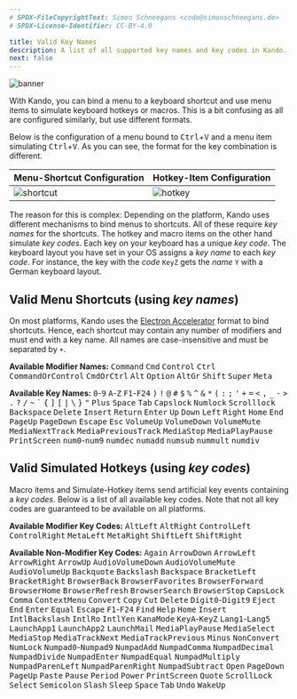 ```yaml
---
# SPDX-FileCopyrightText: Simon Schneegans <code@simonschneegans.de>
# SPDX-License-Identifier: CC-BY-4.0

title: Valid Key Names
description: A list of all supported key names and key codes in Kando.
next: false
---
```



![banner](../../assets/banners/banner03.png)

<Intro>
With Kando, you can bind a menu to a keyboard shortcut and use menu items to simulate keyboard hotkeys or macros.
This is a bit confusing as all are configured similarly, but use different formats.
</Intro>

Below is the configuration of a menu bound to <kbd>Ctrl</kbd>+<kbd>V</kbd> and a menu item simulating <kbd>Ctrl</kbd>+<kbd>V</kbd>.
As you can see, the format for the key combination is different.

| Menu-Shortcut Configuration                    | Hotkey-Item Configuration                      |
| ---------------------------------------------- | ---------------------------------------------- |
| ![shortcut](../../assets/img/key-names-shortcut.png) | ![hotkey](../../assets/img/key-names-hotkey.png) |

The reason for this is complex: Depending on the platform, Kando uses different mechanisms to bind menus to shortcuts.
All of these require _key names_ for the shortcuts.
The hotkey and macro items on the other hand simulate _key codes_.
Each key on your keyboard has a unique _key code_.
The keyboard layout you have set in your OS assigns a _key name_ to each _key code_.
For instance, the key with the _code_ `KeyZ` gets the _name_ `Y` with a German keyboard layout.

## Valid Menu Shortcuts (using _key names_)

On most platforms, Kando uses the [Electron Accelerator](https://www.electronjs.org/docs/api/accelerator) format to bind shortcuts.
Hence, each shortcut may contain any number of modifiers and must end with a key name.
All names are case-insensitive and must be separated by `+`.

**Available Modifier Names:**
<kbd>Command</kbd>
<kbd>Cmd</kbd>
<kbd>Control</kbd>
<kbd>Ctrl</kbd>
<kbd>CommandOrControl</kbd>
<kbd>CmdOrCtrl</kbd>
<kbd>Alt</kbd>
<kbd>Option</kbd>
<kbd>AltGr</kbd>
<kbd>Shift</kbd>
<kbd>Super</kbd>
<kbd>Meta</kbd>

**Available Key Names:** <kbd>0</kbd>-<kbd>9</kbd>
<kbd>A</kbd>-<kbd>Z</kbd>
<kbd>F1</kbd>-<kbd>F24</kbd>
<kbd>)</kbd>
<kbd>!</kbd>
<kbd>@</kbd>
<kbd>#</kbd>
<kbd>$</kbd>
<kbd>%</kbd>
<kbd>^</kbd>
<kbd>&</kbd>
<kbd>\*</kbd>
<kbd>(</kbd>
<kbd>:</kbd>
<kbd>;</kbd>
<kbd>'</kbd>
<kbd>+</kbd>
<kbd>=</kbd>
<kbd>&lt;</kbd>
<kbd>,</kbd>
<kbd>\_</kbd>
<kbd>-</kbd>
<kbd>&gt;</kbd>
<kbd>.</kbd>
<kbd>?</kbd>
<kbd>/</kbd>
<kbd>~</kbd>
<kbd>`</kbd>
<kbd>\{</kbd>
<kbd>]</kbd>
<kbd>[</kbd>
<kbd>|</kbd>
<kbd>\\</kbd>
<kbd>}</kbd>
<kbd>"</kbd>
<kbd>Plus</kbd>
<kbd>Space</kbd>
<kbd>Tab</kbd>
<kbd>Capslock</kbd>
<kbd>Numlock</kbd>
<kbd>Scrolllock</kbd>
<kbd>Backspace</kbd>
<kbd>Delete</kbd>
<kbd>Insert</kbd>
<kbd>Return</kbd>
<kbd>Enter</kbd>
<kbd>Up</kbd>
<kbd>Down</kbd>
<kbd>Left</kbd>
<kbd>Right</kbd>
<kbd>Home</kbd>
<kbd>End</kbd>
<kbd>PageUp</kbd>
<kbd>PageDown</kbd>
<kbd>Escape</kbd>
<kbd>Esc</kbd>
<kbd>VolumeUp</kbd>
<kbd>VolumeDown</kbd>
<kbd>VolumeMute</kbd>
<kbd>MediaNextTrack</kbd>
<kbd>MediaPreviousTrack</kbd>
<kbd>MediaStop</kbd>
<kbd>MediaPlayPause</kbd>
<kbd>PrintScreen</kbd>
<kbd>num0</kbd>-<kbd>num9</kbd>
<kbd>numdec</kbd>
<kbd>numadd</kbd>
<kbd>numsub</kbd>
<kbd>nummult</kbd>
<kbd>numdiv</kbd>

## Valid Simulated Hotkeys (using _key codes_)

Macro items and Simulate-Hotkey items send artificial key events containing a _key codes_.
Below is a list of all available key codes.
Note that not all key codes are guaranteed to be available on all platforms.

**Available Modifier Key Codes:**
<kbd>AltLeft</kbd>
<kbd>AltRight</kbd>
<kbd>ControlLeft</kbd>
<kbd>ControlRight</kbd>
<kbd>MetaLeft</kbd>
<kbd>MetaRight</kbd>
<kbd>ShiftLeft</kbd>
<kbd>ShiftRight</kbd>

**Available Non-Modifier Key Codes:**
<kbd>Again</kbd>
<kbd>ArrowDown</kbd>
<kbd>ArrowLeft</kbd>
<kbd>ArrowRight</kbd>
<kbd>ArrowUp</kbd>
<kbd>AudioVolumeDown</kbd>
<kbd>AudioVolumeMute</kbd>
<kbd>AudioVolumeUp</kbd>
<kbd>Backquote</kbd>
<kbd>Backslash</kbd>
<kbd>Backspace</kbd>
<kbd>BracketLeft</kbd>
<kbd>BracketRight</kbd>
<kbd>BrowserBack</kbd>
<kbd>BrowserFavorites</kbd>
<kbd>BrowserForward</kbd>
<kbd>BrowserHome</kbd>
<kbd>BrowserRefresh</kbd>
<kbd>BrowserSearch</kbd>
<kbd>BrowserStop</kbd>
<kbd>CapsLock</kbd>
<kbd>Comma</kbd>
<kbd>ContextMenu</kbd>
<kbd>Convert</kbd>
<kbd>Copy</kbd>
<kbd>Cut</kbd>
<kbd>Delete</kbd>
<kbd>Digit0</kbd>-<kbd>Digit9</kbd>
<kbd>Eject</kbd>
<kbd>End</kbd>
<kbd>Enter</kbd>
<kbd>Equal</kbd>
<kbd>Escape</kbd>
<kbd>F1</kbd>-<kbd>F24</kbd>
<kbd>Find</kbd>
<kbd>Help</kbd>
<kbd>Home</kbd>
<kbd>Insert</kbd>
<kbd>IntlBackslash</kbd>
<kbd>IntlRo</kbd>
<kbd>IntlYen</kbd>
<kbd>KanaMode</kbd>
<kbd>KeyA</kbd>-<kbd>KeyZ</kbd>
<kbd>Lang1</kbd>-<kbd>Lang5</kbd>
<kbd>LaunchApp1</kbd>
<kbd>LaunchApp2</kbd>
<kbd>LaunchMail</kbd>
<kbd>MediaPlayPause</kbd>
<kbd>MediaSelect</kbd>
<kbd>MediaStop</kbd>
<kbd>MediaTrackNext</kbd>
<kbd>MediaTrackPrevious</kbd>
<kbd>Minus</kbd>
<kbd>NonConvert</kbd>
<kbd>NumLock</kbd>
<kbd>Numpad0</kbd>-<kbd>Numpad9</kbd>
<kbd>NumpadAdd</kbd>
<kbd>NumpadComma</kbd>
<kbd>NumpadDecimal</kbd>
<kbd>NumpadDivide</kbd>
<kbd>NumpadEnter</kbd>
<kbd>NumpadEqual</kbd>
<kbd>NumpadMultiply</kbd>
<kbd>NumpadParenLeft</kbd>
<kbd>NumpadParenRight</kbd>
<kbd>NumpadSubtract</kbd>
<kbd>Open</kbd>
<kbd>PageDown</kbd>
<kbd>PageUp</kbd>
<kbd>Paste</kbd>
<kbd>Pause</kbd>
<kbd>Period</kbd>
<kbd>Power</kbd>
<kbd>PrintScreen</kbd>
<kbd>Quote</kbd>
<kbd>ScrollLock</kbd>
<kbd>Select</kbd>
<kbd>Semicolon</kbd>
<kbd>Slash</kbd>
<kbd>Sleep</kbd>
<kbd>Space</kbd>
<kbd>Tab</kbd>
<kbd>Undo</kbd>
<kbd>WakeUp</kbd>
